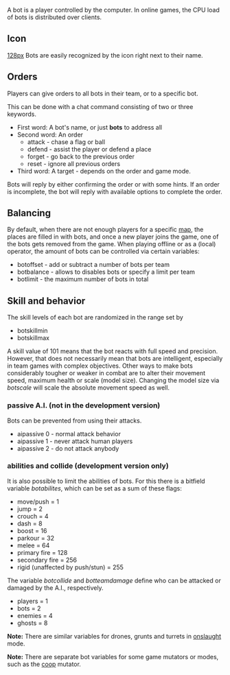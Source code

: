 A bot is a player controlled by the computer. In online games, the CPU load of bots is distributed over clients.

==Icon==
[[file:bot.png|128px]]
Bots are easily recognized by the icon right next to their name.

==Orders==
Players can give orders to all bots in their team, or to a specific bot. 

This can be done with a chat command consisting of two or three keywords.
* First word: A bot's name, or just '''bots''' to address all
* Second word: An order
** attack - chase a flag or ball
** defend - assist the player or defend a place
** forget - go back to the previous order
** reset - ignore all previous orders
* Third word: A target - depends on the order and game mode.

Bots will reply by either confirming the order or with some hints. If an order is incomplete, the bot will reply with available options to complete the order.

==Balancing==
By default, when there are not enough players for a specific [[Game::maps|map]], the places are filled in with bots, and once a new player joins the game, one of the bots gets removed from the game. When playing offline or as a (local) operator, the amount of bots can be controlled via certain variables:
* botoffset - add or subtract a number of bots per team
* botbalance - allows to disables bots or specify a limit per team
* botlimit - the maximum number of bots in total

==Skill and behavior==
The skill levels of each bot are randomized in the range set by
* botskillmin
* botskillmax
A skill value of 101 means that the bot reacts with full speed and precision. However, that does not necessarily mean that bots are intelligent, especially in team games with complex objectives. Other ways to make bots considerably tougher or weaker in combat are to alter their movement speed, maximum health or scale (model size). Changing the model size via ''botscale'' will scale the absolute movement speed as well. 


=== passive A.I. (not in the development version) ===

Bots can be prevented from using their attacks.
* aipassive 0 - normal attack behavior
* aipassive 1 - never attack human players
* aipassive 2 - do not attack anybody

=== abilities and collide (development version only) ===

It is also possible to limit the abilities of bots. For this there is a bitfield variable ''botabilites'', which can be set as a sum of these flags: 
* move/push = 1
* jump    = 2
* crouch  = 4
* dash    = 8
* boost   = 16
* parkour = 32
* melee   = 64
* primary fire = 128
* secondary fire = 256
* rigid  (unaffected by push/stun) = 255

The variable ''botcollide'' and ''botteamdamage'' define who can be attacked or damaged by the A.I., respectively.
* players = 1
* bots = 2
* enemies = 4
* ghosts = 8


'''Note:''' There are similar variables for drones, grunts and turrets in [[Mutator_Tips#onslaught|onslaught]] mode.

'''Note:''' There are separate bot variables for some game mutators or modes, such as the [[mutator_Tips#coop|coop]] mutator.